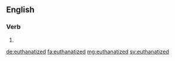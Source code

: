 ==English==

===Verb===
{{head|en}}

# {{en-past of|euthanatize}}

[[de:euthanatized]]
[[fa:euthanatized]]
[[mg:euthanatized]]
[[sv:euthanatized]]